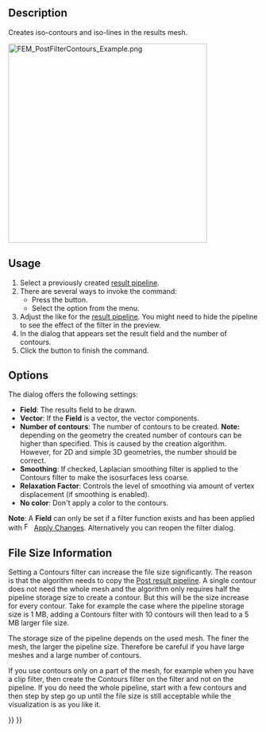 <languages/>
<translate>

<!--T:1-->
{{Docnav
|[[FEM_PostFilterClipRegion|Region Clip Filter]]
|[[FEM_PostFilterGlyph|Glyph Filter]]
|[[FEM_Workbench|FEM]]
|IconL=FEM_PostFilterClipRegion.svg
|IconR=FEM_PostFilterGlyph.svg
|IconC=Workbench_FEM.svg
}}

<!--T:2-->
{{GuiCommand
|Name=FEM PostFilterContours
|MenuLocation=Results → Contours Filter
|Workbenches=[[FEM_Workbench|FEM]]
|Version=0.21
|SeeAlso=[[FEM_PostPipelineFromResult|FEM Result pipeline]], [[FEM_PostCreateFunctions|FEM Filter functions]], [[FEM_tutorial|FEM tutorial]]
}}

==Description== <!--T:3-->

<!--T:4-->
Creates iso-contours and iso-lines in the results mesh.

</translate>
[[File:FEM_PostFilterContours_Example.png|400px]]
<translate>
<!--T:5-->
{{Caption|Iso-contours, depicting the y-component of the absolute magnetic<br>
flux density in and around a copper wire that is flown through by<br>
an electric current at a frequency of 100 kHz.<br>
For more info about this model, see section 14 of the [https://www.nic.funet.fi/index/elmer/doc/ElmerTutorials.pdf Elmer Tutorials].}}

==Usage== <!--T:6-->

<!--T:7-->
# Select a previously created [[FEM_PostPipelineFromResult|result pipeline]].
# There are several ways to invoke the command:
#* Press the {{Button|[[Image:FEM_PostFilterContours.svg|16px]] [[FEM_PostFilterContours|Contours Filter]]}} button.
#* Select the {{MenuCommand|Results → [[Image:FEM_PostFilterContours.svg|16px]] Contours Filter}} option from the menu.
# Adjust the {{MenuCommand|Result display options}} like for the [[FEM_PostPipelineFromResult|result pipeline]]. You might need to hide the pipeline to see the effect of the filter in the preview.
# In the dialog that appears set the result field and the number of contours.
# Click the {{Button|OK}} button to finish the command.

==Options== <!--T:8-->

<!--T:9-->
The dialog offers the following settings:

<!--T:10-->
* '''Field''': The results field to be drawn.
* '''Vector''': If the '''Field''' is a vector, the vector components.
* '''Number of contours''': The number of contours to be created. '''Note:''' depending on the geometry the created number of contours can be higher than specified. This is caused by the creation algorithm. However, for 2D and simple 3D geometries, the number should be correct.
* '''Smoothing''': If checked, Laplacian smoothing filter is applied to the Contours filter to make the isosurfaces less coarse. {{Version|1.1}}
* '''Relaxation Factor''': Controls the level of smoothing via amount of vertex displacement (if smoothing is enabled). {{Version|1.1}}
* '''No color''': Don't apply a color to the contours.

<!--T:11-->
'''Note''': A '''Field''' can only be set if a filter function exists and has been applied with  [[Image:FEM_PostApplyChanges.svg|16px]] [[FEM_PostApplyChanges|Apply Changes]]. Alternatively you can reopen the filter dialog.

==File Size Information== <!--T:12-->

<!--T:13-->
Setting a Contours filter can increase the file size significantly. The reason is that the algorithm needs to copy the [[FEM_PostPipelineFromResult|Post result pipeline]]. A single contour does not need the whole mesh and the algorithm only requires half the pipeline storage size to create a contour. But this will be the size increase for every contour. Take for example the case where the pipeline storage size is 1 MB, adding a Contours filter with 10 contours will then lead to a 5 MB larger file size.

<!--T:14-->
The storage size of the pipeline depends on the used mesh. The finer the mesh, the larger the pipeline size. Therefore be careful if you have large meshes and a large number of contours.

<!--T:15-->
If you use contours only on a part of the mesh, for example when you have a clip filter, then create the Contours filter on the filter and not on the pipeline. If you do need the whole pipeline, start with a few contours and then step by step go up until the file size is still acceptable while the visualization is as you like it.


<!--T:16-->
{{Docnav
|[[FEM_PostFilterClipRegion|Region Clip Filter]]
|[[FEM_PostFilterGlyph|Glyph Filter]]
|[[FEM_Workbench|FEM]]
|IconL=FEM_PostFilterClipRegion.svg
|IconR=FEM_PostFilterGlyph.svg
|IconC=Workbench_FEM.svg
}}

</translate>
{{FEM_Tools_navi{{#translation:}}}}
{{Userdocnavi{{#translation:}}}}